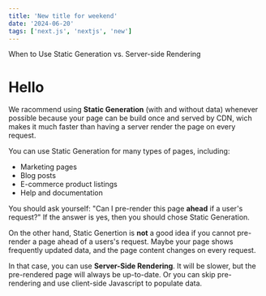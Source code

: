 ```yaml
---
title: 'New title for weekend'
date: '2024-06-20'
tags: ['next.js', 'nextjs', 'new']
---
```

When to Use Static Generation vs. Server-side Rendering

# Hello

We racommend using **Static Generation** (with and without data) whenever possible because your page can be build once and served by CDN, wich makes it much faster than having a server render the page on every request.

You can use Static Generation for many types of pages, including:

- Marketing pages
- Blog posts
- E-commerce product listings
- Help and documentation

You should ask yourself: "Can I pre-render this page **ahead** if a user's request?" If the answer is yes, then you should chose Static Generation.

On the other hand, Static Genertion is **not** a good idea if you cannot pre-render a page ahead of a users's request. Maybe your page shows frequently updated data, and the page content changes on every request.

In that case, you can use **Server-Side Rendering**. It will be slower, but the pre-rendered page will always be up-to-date. Or you can skip pre-rendering and use client-side Javascript to populate data.
